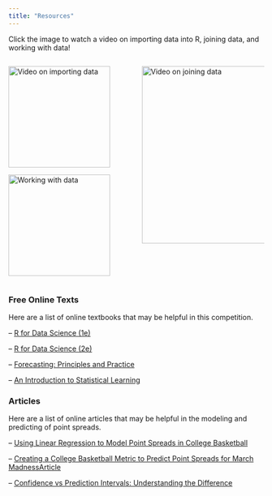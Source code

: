 ```yaml
---
title: "Resources"
---
```


Click the image to watch a video on importing data into R, joining data, and working with data!

::: columns
::: {.column width="50%"}

[![Video on importing data](imgs/data.png){fig-align="left" width="200"}](https://www.youtube.com/watch?v=tIMaRYiuEFA)

[![Working with data](imgs/tools.png){fig-align="left" width="200"}](https://www.youtube.com/watch?v=0229Uq2hkJo)

:::
::: {.column width="50%"}

[![Video on joining data](imgs/join.png){fig-align="left" width="350"}](https://www.youtube.com/watch?v=VdV5ABsaf5Y)
:::
:::


### Free Online Texts

Here are a list of online textbooks that may be helpful in this competition.

-- [R for Data Science (1e)](https://r4ds.had.co.nz/)

-- [R for Data Science (2e)](https://r4ds.hadley.nz/)

-- [Forecasting: Principles and Practice](https://otexts.com/fpp2/)

-- [An Introduction to Statistical Learning](https://www.statlearning.com/)

### Articles

Here are a list of online articles that may be helpful in the modeling and predicting of point spreads.

-- [Using Linear Regression to Model Point Spreads in College Basketball](https://towardsdatascience.com/using-linear-regression-to-model-point-spreads-in-college-basketball-f7da5811c3da)

-- [Creating a College Basketball Metric to Predict Point Spreads for March MadnessArticle](https://medium.com/@jriordan1/creating-a-college-basketball-metric-to-predict-point-spreads-for-march-madness-02bbdf048e99)

-- [Confidence vs Prediction Intervals: Understanding the Difference](https://www.datacamp.com/blog/confidence-intervals-vs-prediction-intervals)